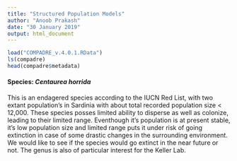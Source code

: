 ---
title: "Structured Population Models"
author: "Anoob Prakash"
date: "30 January 2019"
output: html_document
---

```{r}
load("COMPADRE_v.4.0.1.RData")
ls(compadre)
head(compadre$metadata)
```

#### Species: *Centaurea horrida*

This is an endagered species according to the IUCN Red List, with two extant population's in Sardinia with about total recorded population size < 12,000. These species posses limited ability to disperse as well as colonize, leading to their limited range. Eventhough it's population is at present stable, it's low population size and limited range puts it under risk of going extinction in case of some drastic changes in the surrounding environment. We would like to see if the species would go extinct in the near future or not. The genus is also of particular interest for the Keller Lab. 